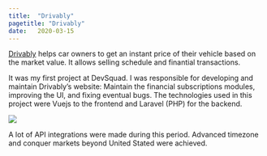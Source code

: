 ```yaml
---
title:  "Drivably"
pagetitle: "Drivably"
date:   2020-03-15
---
```


[Drivably](https://drivably.com/sellonthespot/) helps car owners to get an instant price of their 
vehicle based on the market value. It allows selling schedule and finantial transactions.

It was my first project at DevSquad. I was responsible for developing and maintain Drivably's website:
Maintain the financial subscriptions modules, improving the UI, and fixing eventual bugs.
The technologies used in this project were Vuejs to the frontend and Laravel (PHP) for the backend.

![](drivably.png)

A lot of API integrations were made during this period. Advanced timezone and conquer markets beyond 
United Stated were achieved.
